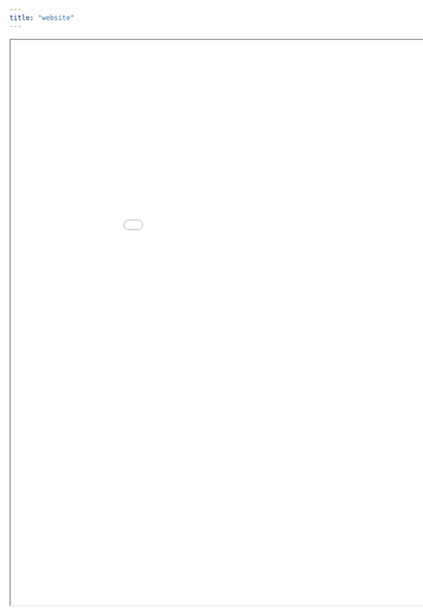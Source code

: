 ```yaml
---
title: "website"
---
```



<iframe src="pdf/Metrics_Wildlife_Community_Resilience_Summary.pdf" width="1000px" height="1000px">
